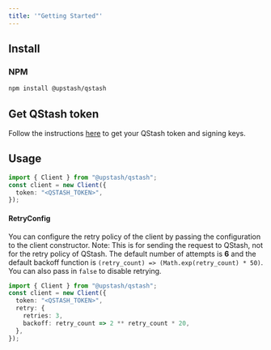 ```yaml
---
title: '"Getting Started"'
---
```

## Install
### NPM
```bash
npm install @upstash/qstash
```
## Get QStash token
Follow the instructions [here](/qstash/overall/getstarted) to get your QStash token and signing keys.
## Usage
```typescript
import { Client } from "@upstash/qstash";
const client = new Client({
  token: "<QSTASH_TOKEN>",
});
```
#### RetryConfig
You can configure the retry policy of the client by passing the configuration to the client constructor.
Note: This is for sending the request to QStash, not for the retry policy of QStash.
The default number of attempts is **6** and the default backoff function is `(retry_count) => (Math.exp(retry_count) * 50)`.
You can also pass in `false` to disable retrying.
```typescript
import { Client } from "@upstash/qstash";
const client = new Client({
  token: "<QSTASH_TOKEN>",
  retry: {
    retries: 3,
    backoff: retry_count => 2 ** retry_count * 20,
  },
});
```